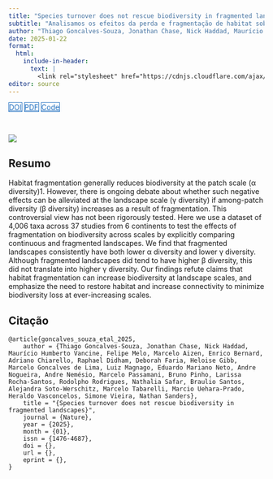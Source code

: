 ```yaml
---
title: "Species turnover does not rescue biodiversity in fragmented landscapes"
subtitle: "Analisamos os efeitos da perda e fragmentação de habitat sobre componentes da diversidade (alfa, beta e gama)."
author: "Thiago Goncalves-Souza, Jonathan Chase, Nick Haddad, Maurício Humberto Vancine, Felipe Melo, Marcelo Aizen, Enrico Bernard, Adriano Chiarello, Raphael Didham, Deborah Faria, Heloise Gibb, Marcelo Goncalves de Lima, Luiz Magnago, Eduardo Mariano Neto, Andre Nogueira, Andre Nemésio, Marcelo Passamani, Bruno Pinho, Larissa Rocha‐Santos, Rodolpho Rodrigues, Nathalia Safar, Braulio Santos, Alejandra Soto-Werschitz, Marcelo Tabarelli, Marcio Uehara-Prado, Heraldo Vasconcelos, Simone Vieira, Nathan Sanders"
date: 2025-01-22
format:
  html:
    include-in-header: 
      text: |
        <link rel="stylesheet" href="https://cdnjs.cloudflare.com/ajax/libs/font-awesome/6.5.0/css/all.min.css">
editor: source
---
```


<div class="mt-4 d-flex flex-row flex-wrap gap-1 justify-content-left justify-content-sm-start" role="group" aria-label="Links">
  <a href="https://doi.org/10.1038/s41586-025-08688-7" class="btn btn-custom text-capitalize" target="_blank"><i class="ai ai-doi me-1"></i>DOI</a>
  <a href="/publications/2025-goncalvez-souza-etal.pdf" class="btn btn-custom text-capitalize" target="_blank"><i class="bi bi-file-earmark-pdf me-1"></i>PDF</a>
    <a href="https://github.com/thiago-goncalves-souza/ms-biodiversity-loss-fragmented-landscapes" class="btn btn-custom text-capitalize" target="_blank"><i class="fab fa-github me-1"></i>Code</a>
</div>

<style>
  .btn-custom {
    background-color: white;
    border: 1px solid #1c6cbe; /* Borda azul */
    color: #1c6cbe; /* Texto azul */
    transition: background-color 0.3s, color 0.3s;
  }
  .btn-custom:hover {
    background-color: #1c6cbe; /* Cor de fundo azul ao passar o mouse */
    color: white; /* Texto branco */
  }
</style>

<br> 

![](featured.png)

## Resumo

Habitat fragmentation generally reduces biodiversity at the patch scale (α diversity)1. However, there is ongoing debate about whether such negative effects can be alleviated at the landscape scale (γ diversity) if among-patch diversity (β diversity) increases as a result of fragmentation. This controversial view has not been rigorously tested. Here we use a dataset of 4,006 taxa across 37 studies from 6 continents to test the effects of fragmentation on biodiversity across scales by explicitly comparing continuous and fragmented landscapes. We find that fragmented landscapes consistently have both lower α diversity and lower γ diversity. Although fragmented landscapes did tend to have higher β diversity, this did not translate into higher γ diversity. Our findings refute claims that habitat fragmentation can increase biodiversity at landscape scales, and emphasize the need to restore habitat and increase connectivity to minimize biodiversity loss at ever-increasing scales.

## Citação

```         
@article{goncalves_souza_etal_2025,
    author = {Thiago Goncalves-Souza, Jonathan Chase, Nick Haddad, Maurício Humberto Vancine, Felipe Melo, Marcelo Aizen, Enrico Bernard, Adriano Chiarello, Raphael Didham, Deborah Faria, Heloise Gibb, Marcelo Goncalves de Lima, Luiz Magnago, Eduardo Mariano Neto, Andre Nogueira, Andre Nemésio, Marcelo Passamani, Bruno Pinho, Larissa Rocha‐Santos, Rodolpho Rodrigues, Nathalia Safar, Braulio Santos, Alejandra Soto-Werschitz, Marcelo Tabarelli, Marcio Uehara-Prado, Heraldo Vasconcelos, Simone Vieira, Nathan Sanders},
    title = "{Species turnover does not rescue biodiversity in fragmented landscapes}",
    journal = {Nature},
    year = {2025},
    month = {01},
    issn = {1476-4687},
    doi = {},
    url = {},
    eprint = {},
}
```
